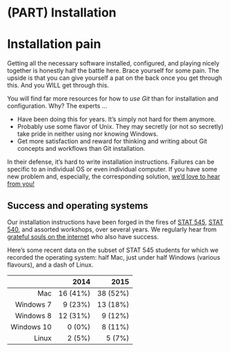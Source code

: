 # (PART) Installation {-} 

# Installation pain

Getting all the necessary software installed, configured, and playing nicely together is honestly half the battle here. Brace yourself for some pain. The upside is that you can give yourself a pat on the back once you get through this. And you WILL get through this.

You will find far more resources for how to *use Git* than for installation and configuration. Why? The experts ...

  * Have been doing this for years. It's simply not hard for them anymore.
  * Probably use some flavor of Unix. They may secretly (or not so secretly) take pride in neither using nor knowing Windows.
  * Get more satisfaction and reward for thinking and writing about Git concepts and workflows than Git installation.

In their defense, it's hard to write installation instructions. Failures can be specific to an individual OS or even individual computer. If you have some new problem and, especially, the corresponding solution, [we'd love to hear from you!](https://github.com/jennybc/happy-git-with-r/issues)

## Success and operating systems

<style type="text/css">
#success-and-operating-systems table {
  width: auto;
}
</style>

Our installation instructions have been forged in the fires of [STAT 545](http://stat545.com), [STAT 540](https://stat540-ubc.github.io), and assorted workshops, over several years. We regularly hear from [grateful souls on the internet](https://twitter.com/millsGT49/status/647059167509921793) who also have success.

Here's some recent data on the subset of STAT 545 students for which we recorded the operating system: half Mac, just under half Windows (various flavours), and a dash of Linux. 

|            |     2014 |     2015 |
|-----------:|---------:|---------:|
|        Mac | 16 (41%) | 38 (52%) |
|  Windows 7 |  9 (23%) | 13 (18%) |
|  Windows 8 | 12 (31%) |  9 (12%) |
| Windows 10 |   0 (0%) |  8 (11%) |
|      Linux |   2 (5%) |   5 (7%) |

